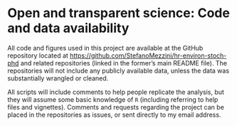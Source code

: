 \newpage

# Open and transparent science: Code and data availability {#os}

All code and figures used in this project are available at the GitHub repository located at [https://github.com/StefanoMezzini/hr-environ-stoch-phd](https://github.com/StefanoMezzini/hr-environ-stoch-phd) and related repositories (linked in the former's main README file). The repositories will not include any publicly available data, unless the data was substantially wrangled or cleaned.

All scripts will include comments to help people replicate the analysis, but they will assume some basic knowledge of `R` (including referring to help files and vignettes). Comments and requests regarding the project can be placed in the repositories as issues, or sent directly to my email address.
